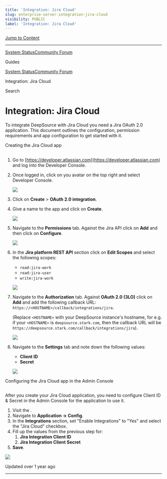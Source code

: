 ```yaml
---
title: 'Integration: Jira Cloud'
slug: enterprise-server-integration-jira-cloud
visibility: PUBLIC
label: 'Integration: Jira Cloud'
---
```

[Jump to Content](#content)

* * *

[System Status](https://deepsourcestatus.com/)[Community Forum](https://discuss.deepsource.com/)

Guides

[System Status](https://deepsourcestatus.com/)[Community Forum](https://discuss.deepsource.com/)

Integration: Jira Cloud

Search

Integration: Jira Cloud
=======================

To integrate DeepSource with Jira Cloud you need a Jira OAuth 2.0 application. This document outlines the configuration, permission requirements and app configuration to get started with it.

Creating the Jira Cloud app

[](#creating-the-jira-cloud-app)
---------------------------------------------------------------

1.  Go to [https://developer.atlassian.com](https://developer.atlassian.com) and log into the Developer Console.
    
2.  Once logged in, click on you avatar on the top right and select Developer Console.
    
    ![](https://files.readme.io/e2fb252-small-developer-console-home.png)
    
3.  Click on **Create** > **OAuth 2.0 integration**.
    
4.  Give a name to the app and click on **Create**.
    
    ![](https://files.readme.io/8bbfc1f-small-create-app.png)
    
5.  Navigate to the **Permissions** tab. Against the Jira API click on **Add** and then click on **Configure**.
    
    ![](https://files.readme.io/251a956-small-permissions.png)
    
6.  In the **Jira platform REST API** section click on **Edit Scopes** and select the following scopes:
    
    *   `read:jira-work`
    *   `read:jira-user`
    *   `write:jira-work`
    
    ![](https://files.readme.io/3f6ba7d-small-scopes.png)
    
7.  Navigate to the **Authorization** tab. Against **OAuth 2.0 (3LO)** click on **Add** and add the following callback URL: `https://<HOSTNAME>/callback/integrations/jira`.
    
    (Replace `<HOSTNAME>` with your DeepSource instance's hostname, for e.g. if your `<HOSTNAME>` is `deepsource.stark.com`, then the callback URL will be `https://deepsource.stark.com/callback/integrations/jira`).
    
    ![](https://files.readme.io/bbe5ac4-small-authorization.png)
    
8.  Navigate to the **Settings** tab and note down the following values:
    
    *   **Client ID**
    *   **Secret**
    
    ![](https://files.readme.io/cb82cbd-small-settings.png)
    

Configuring the Jira Cloud app in the Admin Console

[](#configuring-the-jira-cloud-app-in-the-admin-console)
---------------------------------------------------------------------------------------------------------------

After you create your Jira Cloud application, you need to configure Client ID & Secret in the Admin Console for the application to use it.

1.  Visit the .
2.  Navigate to **Application -> Config**.
3.  In the **Integrations** section, set "Enable Integrations" to "Yes" and select the "Jira Cloud" checkbox.
4.  Fill up the values from the previous step for:
    1.  **Jira Integration Client ID**
    2.  **Jira Integration Client Secret**
5.  **Save**.

![](https://files.readme.io/de7e62c-small-jira-admin-console.png)

Updated over 1 year ago

* * *
